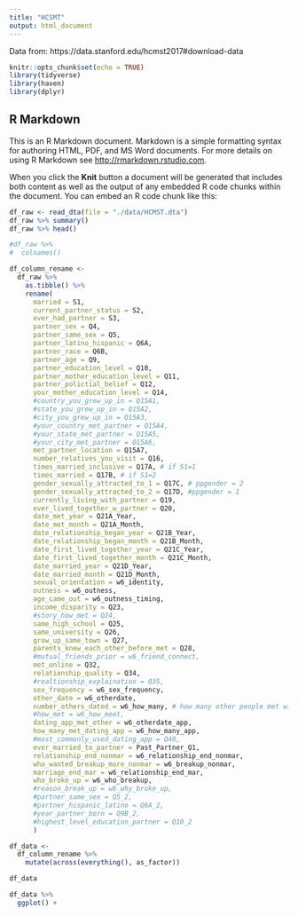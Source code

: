 ```yaml
---
title: "HCSMT"
output: html_document
---
```


Data from: https://data.stanford.edu/hcmst2017#download-data

```r
knitr::opts_chunk$set(echo = TRUE)
library(tidyverse)
library(haven)
library(dplyr)
```

## R Markdown

This is an R Markdown document. Markdown is a simple formatting syntax for authoring HTML, PDF, and MS Word documents. For more details on using R Markdown see <http://rmarkdown.rstudio.com>.

When you click the **Knit** button a document will be generated that includes both content as well as the output of any embedded R code chunks within the document. You can embed an R code chunk like this:

```r
df_raw <- read_dta(file = "./data/HCMST.dta")
df_raw %>% summary()
df_raw %>% head()
```
```r
#df_raw %>%
#  colnames()

df_column_rename <-
  df_raw %>%
    as.tibble() %>%
    rename(
      married = S1,
      current_partner_status = S2,
      ever_had_partner = S3,
      partner_sex = Q4,
      partner_same_sex = Q5,
      partner_latino_hispanic = Q6A,
      partner_race = Q6B,
      partner_age = Q9,
      partner_education_level = Q10,
      partner_mother_education_level = Q11,
      partner_polictial_belief = Q12,
      your_mother_education_level = Q14,
      #country_you_grew_up_in = Q15A1,
      #state_you_grew_up_in = Q15A2,
      #city_you_grew_up_in = Q15A3,
      #your_country_met_partner = Q15A4,
      #your_state_met_partner = Q15A5,
      #your_city_met_partner = Q15A6,
      met_partner_location = Q15A7,
      number_relatives_you_visit = Q16,
      times_married_inclusive = Q17A, # if S1=1
      times_married = Q17B, # if S1=2
      gender_sexually_attracted_to_1 = Q17C, # ppgender = 2
      gender_sexually_attracted_to_2 = Q17D, #ppgender = 1
      currently_living_with_partner = Q19,
      ever_lived_together_w_partner = Q20,
      date_met_year = Q21A_Year,
      date_met_month = Q21A_Month,
      date_relationship_began_year = Q21B_Year,
      date_relationship_began_month = Q21B_Month,
      date_first_lived_together_year = Q21C_Year,
      date_first_lived_together_month = Q21C_Month,
      date_married_year = Q21D_Year,
      date_married_month = Q21D_Month,
      sexual_orientation = w6_identity,
      outness = w6_outness,
      age_came_out = w6_outness_timing,
      income_disparity = Q23,
      #story_how_met = Q24,
      same_high_school = Q25,
      same_university = Q26,
      grow_up_same_town = Q27,
      parents_knew_each_other_before_met = Q28,
      #mutual_friends_prior = w6_friend_connect,
      met_online = Q32,
      relationship_quality = Q34,
      #realtionship_explaination = Q35,
      sex_frequency = w6_sex_frequency,
      other_date = w6_otherdate,
      number_others_dated = w6_how_many, # how many other people met with besides partner
      #how_met = w6_how_meet,
      dating_app_met_other = w6_otherdate_app,
      how_many_met_dating_app = w6_how_many_app,
      #most_commonly_used_dating_app = Q40,
      ever_married_to_partner = Past_Partner_Q1,
      relationship_end_nonmar = w6_relationship_end_nonmar,
      who_wanted_breakup_more_nonmar = w6_breakup_nonmar,
      marriage_end_mar = w6_relationship_end_mar,
      who_broke_up = w6_who_breakup,
      #reason_break_up = w6_why_broke_up,
      #partner_same_sex = Q5_2,
      #partner_hispanic_latino = Q6A_2,
      #year_partner_born = Q9B_2,
      #highest_level_education_partner = Q10_2
      )
```

```r
df_data <-
  df_column_rename %>%
    mutate(across(everything(), as_factor))

df_data
```

```r
df_data %>%
  ggplot() +
  
```


























